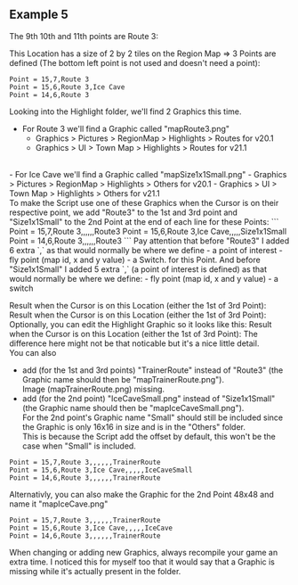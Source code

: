 ## Example 5

The 9th 10th and 11th points are Route 3:
<ImageWithCaption src="/images/documentation/region-map/Route3-0.png" caption="Route 3" align="left" size="tiny"/>

This Location has a size of 2 by 2 tiles on the Region Map => 3 Points are defined (The bottom left point is not used and doesn't need a point):
```
Point = 15,7,Route 3
Point = 15,6,Route 3,Ice Cave
Point = 14,6,Route 3
```
Looking into the Highlight folder, we'll find 2 Graphics this time.
- For Route 3 we'll find a Graphic called "mapRoute3.png"
  - Graphics > Pictures > RegionMap > Highlights > Routes for v20.1
  - Graphics > UI > Town Map > Highlights > Routes for v21.1
<br/>
- For Ice Cave we'll find a Graphic called "mapSize1x1Small.png"
  - Graphics > Pictures > RegionMap > Highlights > Others for v20.1
  - Graphics > UI > Town Map > Highlights > Others for v21.1
<br/>
To make the Script use one of these Graphics when the Cursor is on their respective point, we add "Route3" to the 1st and 3rd point and "Size1x1Small" to the 2nd Point at the end of each line for these Points:
```
Point = 15,7,Route 3,,,,,,Route3
Point = 15,6,Route 3,Ice Cave,,,,,Size1x1Small
Point = 14,6,Route 3,,,,,,Route3
```
Pay attention that before "Route3" I added 6 extra `,` as that would normally be where we define
- a point of interest 
- fly point (map id, x and y value)
- a Switch.
for this Point.
And before "Size1x1Small" I added 5 extra `,` (a point of interest is defined) as that would normally be where we define:
- fly point (map id, x and y value)
- a switch

Result when the Cursor is on this Location (either the 1st of 3rd Point):
<ImageWithCaption src="/images/documentation/region-map/Route3-1.png" caption="Route 3 Highlighted" align="left" size="tiny"/>
Result when the Cursor is on this Location (either the 1st of 3rd Point):
<ImageWithCaption src="/images/documentation/region-map/Route3-2.png" caption="Ice Cave Highlighted" align="left" size="tiny"/>
Optionally, you can edit the Highlight Graphic so it looks like this:
Result when the Cursor is on this Location (either the 1st of 3rd Point):
<ImageWithCaption src="/images/documentation/region-map/Route3-3.png" caption="Ice Cave Highlighted" align="left" size="tiny"/>
The difference here might not be that noticable but it's a nice little detail.
<br/>
You can also 
- add (for the 1st and 3rd points) "TrainerRoute" instead of "Route3" (the Graphic name should then be "mapTrainerRoute.png").
<br/>Image (mapTrainerRoute.png) missing.
- add (for the 2nd point) "IceCaveSmall.png" instead of "Size1x1Small" (the Graphic name should then be "mapIceCaveSmall.png").
<br/>For the 2nd point's Graphic name "Small" should still be included since the Graphic is only 16x16 in size and is in the "Others" folder. 
<br/>This is because the Script add the offset by default, this won't be the case when "Small" is included.
```
Point = 15,7,Route 3,,,,,,TrainerRoute
Point = 15,6,Route 3,Ice Cave,,,,,IceCaveSmall
Point = 14,6,Route 3,,,,,,TrainerRoute
```
Alternativly, you can also make the Graphic for the 2nd Point 48x48 and name it "mapIceCave.png"
```
Point = 15,7,Route 3,,,,,,TrainerRoute
Point = 15,6,Route 3,Ice Cave,,,,,IceCave
Point = 14,6,Route 3,,,,,,TrainerRoute
```
When changing or adding new Graphics, always recompile your game an extra time. I noticed this for myself too that it would say that a Graphic is missing while it's actually present in the folder.
<br/>